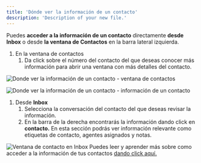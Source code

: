```yaml
---
title: 'Dónde ver la información de un contacto'
description: 'Description of your new file.'
---
```

Puedes **acceder a la información de un contacto** directamente **desde Inbox** o desde **la ventana de Contactos** en la barra lateral izquierda. 
1. En la ventana de contactos
    1. Da click sobre el número del contacto del que deseas conocer más información para abrir una ventana con más detalles del contacto.
    
![Donde ver la información de un contacto - ventana de contactos](https://hilos-media.s3.us-east-2.amazonaws.com/mintlify/guides/new-agent/contacts/3.1-contact-tab.png)

![Donde ver la información de un contacto - información de un contacto](https://hilos-media.s3.us-east-2.amazonaws.com/mintlify/guides/new-agent/contacts/3.2contac-info.jpeg)
1.  Desde **Inbox**
    1. Selecciona la conversación del contacto del que deseas revisar la información. 
    2. En la barra de la derecha encontrarás la información dando click en **contacto.** En esta sección podrás ver información relevante como etiquetas de contacto, agentes asignados y notas.
    
![Ventana de contacto en Inbox](https://hilos-media.s3.us-east-2.amazonaws.com/mintlify/guides/new-agent/contacts/3.3-contact-tab.jpeg)
Puedes leer y aprender más sobre como acceder a la información de tus contactos [dando click aquí.](https://hilos.io/docs/user/using-hilos/inbox/contact-tab)  